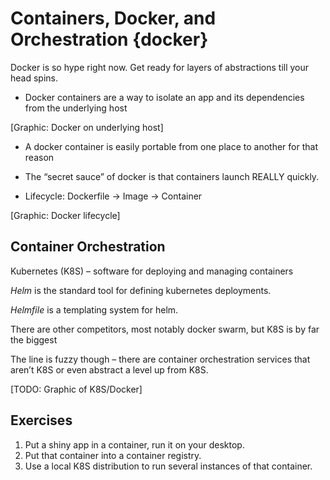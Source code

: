 # Containers, Docker, and Orchestration {docker}

Docker is so hype right now. Get ready for layers of abstractions till your head spins.

-   Docker containers are a way to isolate an app and its dependencies from the underlying host

\[Graphic: Docker on underlying host\]

-   A docker container is easily portable from one place to another for that reason

-   The "secret sauce" of docker is that containers launch REALLY quickly.

-   Lifecycle: Dockerfile -\> Image -\> Container

\[Graphic: Docker lifecycle\]

## Container Orchestration

Kubernetes (K8S) -- software for deploying and managing containers

*Helm* is the standard tool for defining kubernetes deployments.

*Helmfile* is a templating system for helm.

There are other competitors, most notably docker swarm, but K8S is by far the biggest

The line is fuzzy though -- there are container orchestration services that aren't K8S or even abstract a level up from K8S.

\[TODO: Graphic of K8S/Docker\]

## Exercises

1.  Put a shiny app in a container, run it on your desktop.
2.  Put that container into a container registry.
3.  Use a local K8S distribution to run several instances of that container.
